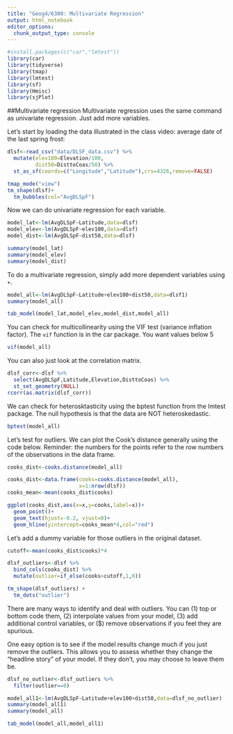 ```yaml
---
title: "Geog4/6300: Multivariate Regression"
output: html_notebook
editor_options: 
  chunk_output_type: console
---
```


```r
#install.packages(c("car","lmtest"))
library(car)
library(tidyverse)
library(tmap)
library(lmtest)
library(sf)
library(Hmisc)
library(sjPlot)
```

##Multivariate regression
Multivariate regression uses the same command as univariate regression. Just add more variables. 

Let's start by loading the data illustrated in the class video: average date of the last spring frost:

```r
dlsf<-read_csv("data/DLSF_data.csv") %>%
  mutate(elev100=Elevation/100,
         dist50=DisttoCoas/50) %>%
  st_as_sf(coords=c("Longitude","Latitude"),crs=4326,remove=FALSE)

tmap_mode("view")
tm_shape(dlsf)+
  tm_bubbles(col="AvgDLSpF")
```

Now we can do univariate regression for each variable.

```r
model_lat<-lm(AvgDLSpF~Latitude,data=dlsf)
model_elev<-lm(AvgDLSpF~elev100,data=dlsf)
model_dist<-lm(AvgDLSpF~dist50,data=dlsf)

summary(model_lat)
summary(model_elev)
summary(model_dist)
```

To do a multivariate regression, simply add more dependent variables using `+`.
```r
model_all<-lm(AvgDLSpF~Latitude+elev100+dist50,data=dlsf1)
summary(model_all)

tab_model(model_lat,model_elev,model_dist,model_all)
```

You can check for multicollinearity using the VIF test (variance inflation factor). The `vif` function is in the car package. You want values below 5
```r
vif(model_all)
```

You can also just look at the correlation matrix.
```r
dlsf_corr<-dlsf %>%
  select(AvgDLSpF,Latitude,Elevation,DisttoCoas) %>%
  st_set_geometry(NULL)
rcorr(as.matrix(dlsf_corr))
```

We can check for heterosktasticity using the bptest function from the lmtest package. The null hypothesis is that the data are NOT heteroskedastic.
```r
bptest(model_all)
```

Let's test for outliers. We can plot the Cook's distance generally using the code below. Reminder: the numbers for the points refer to the row numbers of the observations in the data frame.

```r
cooks_dist<-cooks.distance(model_all)

cooks_dist<-data.frame(cooks=cooks.distance(model_all),
                       x=1:nrow(dlsf))
cooks_mean<-mean(cooks_dist$cooks)

ggplot(cooks_dist,aes(x=x,y=cooks,label=x))+
  geom_point()+
  geom_text(hjust=-0.2, vjust=0)+
  geom_hline(yintercept=cooks_mean*4,col="red")
```

Let's add a dummy variable for those outliers in the original dataset.

```r
cutoff<-mean(cooks_dist$cooks)*4

dlsf_outliers<-dlsf %>%
  bind_cols(cooks_dist) %>%
  mutate(outlier=if_else(cooks>cutoff,1,0)) 

tm_shape(dlsf_outliers) +
  tm_dots("outlier")
```

There are many ways to identify and deal with outliers. You can (1) top or bottom code them, (2) interpolate values from your model, (3) add additional control variables, or ($) remove observations if you feel they are spurious. 

One easy option is to see if the model results change much if you just remove the outliers. This allows you to assess whether they change the "headline story" of your model. If they don't, you may choose to leave them be. 

```r
dlsf_no_outlier<-dlsf_outliers %>%
  filter(outlier==0)

model_all1<-lm(AvgDLSpF~Latitude+elev100+dist50,data=dlsf_no_outlier)
summary(model_all1)
summary(model_all)

tab_model(model_all,model_all1)
```

